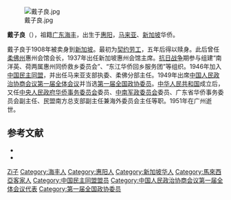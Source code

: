 {{Otheruses|other=名为戴子良的其他人物|戴德孺}}

[[File:戴子良.jpg|thumb]]

'''戴子良'''（{{bd|1891年||1951年|11月29日|catIdx=Dai戴}}），祖籍[[广东|广东]][[海丰|海丰]]，出生于[[惠阳|惠阳]]，[[马来亚|马来亚]]、[[新加坡|新加坡]]华侨。

戴子良于1908年被卖身到[[新加坡|新加坡]]。最初为[[契约劳工|契约劳工]]，五年后得以赎身。此后曾任[[柔佛州|柔佛州]]惠州会馆会长，1937年出任新加坡惠州会馆主席。[[抗日战争|抗日战争]]期参与组建“南洋英、荷两属惠州同侨救乡委员会”、“东江华侨回乡服务团”等组织。1946年加入[[中国民主同盟|中国民主同盟]]，并出任马来亚支部执委、柔佛分部主任。1949年出席[[中国人民政治协商会议第一届全体会议|中国人民政治协商会议第一届全体会议]]并当选[[第一届全国政协委员|第一届全国政协委员]]。[[中华人民共和国|中华人民共和国]]成立后，又任[[中央人民政府华侨事务委员会|中央人民政府华侨事务委员会]]委员、[[中南军政委员会|中南军政委员会]]委员、广东省华侨事务委员会副主任、民盟南方总支部副主任兼海外委员会主任等职。1951年在广州逝世。

== 参考文献 ==
{{ReflistH}}
* {{cite web|url=http://www.huaxia.com/lasd/hxrwk/ddrw/dl/2003/08/487775.html|title=戴子良|publisher=华夏经纬网}}
* {{cite web|url=http://info.huiyang.gov.cn/display.asp?articleid=44814|title=戴子良|publisher=惠州市惠阳区地情网|date=2010-08-29}}{{dead link|date=2018年3月 |bot=InternetArchiveBot |fix-attempted=yes }}
{{ReflistF}}

{{Authority control}}

{{DEFAULTSORT:Dai戴}}
[[Category:戴姓|Zi子]]
[[Category:海丰人|Category:海丰人]]
[[Category:惠阳人|Category:惠阳人]]
[[Category:新加坡华人|Category:新加坡华人]]
[[Category:馬來西亞客家人|Category:馬來西亞客家人]]
[[Category:中国民主同盟盟员|Category:中国民主同盟盟员]]
[[Category:中国人民政治协商会议第一届全体会议代表|Category:中国人民政治协商会议第一届全体会议代表]]
[[Category:第一届全国政协委员|Category:第一届全国政协委员]]